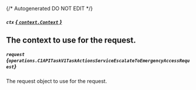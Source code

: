 {/* Autogenerated DO NOT EDIT  */}

##### `ctx` [*{ `context.Context` }*](https://pkg.go.dev/context#Context)
The context to use for the request.
---
##### `request` *{`operations.C1APITaskV1TaskActionsServiceEscalateToEmergencyAccessRequest`}*
The request object to use for the request.

<Collapsible openLabel={Labels.showProperties} closeLabel={Labels.hideProperties}>
  <C1APITaskV1TaskActionsServiceEscalateToEmergencyAccessRequest />
</Collapsible>



